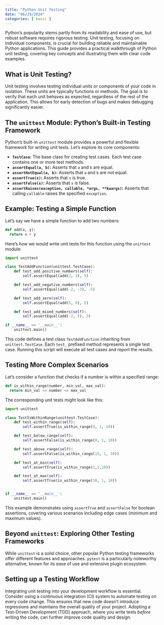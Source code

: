 ```yaml
---
title: "Python Unit Testing"
date: "06/29/2024"
categories: [ basic ]
---
```



Python's popularity stems partly from its readability and ease of use, but robust software requires rigorous testing.  Unit testing, focusing on individual components, is crucial for building reliable and maintainable Python applications. This guide provides a practical walkthrough of Python unit testing, covering key concepts and illustrating them with clear code examples.


## What is Unit Testing?

Unit testing involves testing individual units or components of your code in isolation. These units are typically functions or methods.  The goal is to verify that each unit behaves as expected, regardless of the rest of the application.  This allows for early detection of bugs and makes debugging significantly easier.


## The `unittest` Module: Python's Built-in Testing Framework

Python's built-in `unittest` module provides a powerful and flexible framework for writing unit tests. Let's explore its core components:

* **`TestCase`:** The base class for creating test cases.  Each test case contains one or more test methods.
* **`assertEqual(a, b)`:** Asserts that `a` and `b` are equal.
* **`assertNotEqual(a, b)`:** Asserts that `a` and `b` are not equal.
* **`assertTrue(x)`:** Asserts that `x` is true.
* **`assertFalse(x)`:** Asserts that `x` is false.
* **`assertRaises(exception, callable, *args, **kwargs)`:** Asserts that calling `callable` raises the specified `exception`.


## Example: Testing a Simple Function

Let's say we have a simple function to add two numbers:

```python
def add(x, y):
  return x + y
```

Here's how we would write unit tests for this function using the `unittest` module:

```python
import unittest

class TestAddFunction(unittest.TestCase):
    def test_add_positive_numbers(self):
        self.assertEqual(add(2, 3), 5)

    def test_add_negative_numbers(self):
        self.assertEqual(add(-2, -3), -5)

    def test_add_zero(self):
        self.assertEqual(add(5, 0), 5)

    def test_add_mixed_numbers(self):
        self.assertEqual(add(-2, 5), 3)

if __name__ == '__main__':
    unittest.main()
```

This code defines a test class `TestAddFunction` inheriting from `unittest.TestCase`. Each `test_` prefixed method represents a single test case.  Running this script will execute all test cases and report the results.


##  Testing More Complex Scenarios

Let's consider a function that checks if a number is within a specified range:

```python
def is_within_range(number, min_val, max_val):
  return min_val <= number <= max_val
```

The corresponding unit tests might look like this:

```python
import unittest

class TestIsWithinRange(unittest.TestCase):
    def test_within_range(self):
        self.assertTrue(is_within_range(5, 1, 10))

    def test_below_range(self):
        self.assertFalse(is_within_range(0, 1, 10))

    def test_above_range(self):
        self.assertFalse(is_within_range(15, 1, 10))

    def test_at_min(self):
        self.assertTrue(is_within_range(1,1,10))

    def test_at_max(self):
        self.assertTrue(is_within_range(10, 1, 10))


if __name__ == '__main__':
    unittest.main()

```

This example demonstrates using `assertTrue` and `assertFalse` for boolean assertions, covering various scenarios including edge cases (minimum and maximum values).


##  Beyond `unittest`: Exploring Other Testing Frameworks

While `unittest` is a solid choice, other popular Python testing frameworks offer different features and approaches.  `pytest` is a particularly noteworthy alternative, known for its ease of use and extensive plugin ecosystem.


## Setting up a Testing Workflow


Integrating unit testing into your development workflow is essential.  Consider using a continuous integration (CI) system to automate testing on every code change.  This ensures that new code doesn't introduce regressions and maintains the overall quality of your project.  Adopting a Test-Driven Development (TDD) approach, where you write tests *before* writing the code, can further improve code quality and design.

